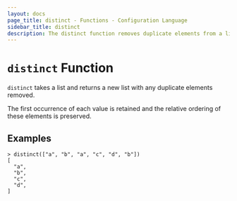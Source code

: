 ```yaml
---
layout: docs
page_title: distinct - Functions - Configuration Language
sidebar_title: distinct
description: The distinct function removes duplicate elements from a list.
---
```


# `distinct` Function

`distinct` takes a list and returns a new list with any duplicate elements
removed.

The first occurrence of each value is retained and the relative ordering of
these elements is preserved.

## Examples

```shell
> distinct(["a", "b", "a", "c", "d", "b"])
[
  "a",
  "b",
  "c",
  "d",
]
```
